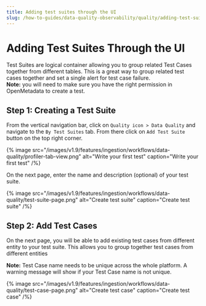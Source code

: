 ```yaml
---
title: Adding test suites through the UI
slug: /how-to-guides/data-quality-observability/quality/adding-test-suites
---
```



# Adding Test Suites Through the UI
Test Suites are logical container allowing you to group related Test Cases together from different tables. This is a great way to group related test cases together and set a single alert for test case failure.   
**Note:** you will need to make sure you have the right permission in OpenMetadata to create a test.

## Step 1: Creating a Test Suite
From the vertical navigation bar, click on `Quality icon > Data Quality` and navigate to the `By Test Suites` tab. From there click on `Add Test Suite` button on the top right corner.

{% image
  src="/images/v1.9/features/ingestion/workflows/data-quality/profiler-tab-view.png"
  alt="Write your first test"
  caption="Write your first test"
 /%}


On the next page, enter the name and description (optional) of your test suite.

{% image
  src="/images/v1.9/features/ingestion/workflows/data-quality/test-suite-page.png"
  alt="Create test suite"
  caption="Create test suite"
 /%}


## Step 2: Add Test Cases
On the next page, you will be able to add existing test cases from different entity to your test suite. This allows you to group together test cases from different entities

**Note:** Test Case name needs to be unique across the whole platform. A warning message will show if your Test Case name is not unique.

{% image
  src="/images/v1.9/features/ingestion/workflows/data-quality/test-case-page.png"
  alt="Create test case"
  caption="Create test case"
 /%}


<DataQuality />
